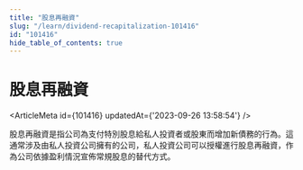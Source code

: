 ```yaml
---
title: "股息再融資"
slug: "/learn/dividend-recapitalization-101416"
id: "101416"
hide_table_of_contents: true
---
```



# 股息再融資

<ArticleMeta id={101416} updatedAt={'2023-09-26 13:58:54'} />
<div className='border-solid border-b border-t-0 my-4 border-[var(--ifm-color-gray-300)]' />

股息再融資是指公司為支付特別股息給私人投資者或股東而增加新債務的行為。這通常涉及由私人投資公司擁有的公司，私人投資公司可以授權進行股息再融資，作為公司依據盈利情況宣佈常規股息的替代方式。

